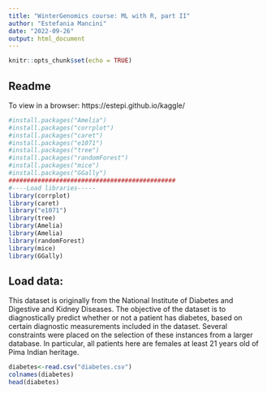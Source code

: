 ```yaml
---
title: "WinterGenomics course: ML with R, part II"
author: "Estefania Mancini"
date: "2022-09-26"
output: html_document
---
```


```r
knitr::opts_chunk$set(echo = TRUE)
```

## Readme

To view in a browser: https://estepi.github.io/kaggle/

```r
#install.packages("Amelia")
#install.packages("corrplot")
#install.packages("caret")
#install.packages("e1071")
#install.packages("tree")
#install.packages("randomForest")
#install.packages("mice")
#install.packages("GGally")
##############################################
#----Load libraries-----
library(corrplot)
library(caret)
library("e1071")
library(tree)
library(Amelia)
library(Amelia)
library(randomForest)
library(mice)
library(GGally)
```

## Load data:

This dataset is originally from the National Institute of Diabetes and Digestive and Kidney Diseases. The objective of the dataset is to diagnostically predict whether or not a patient has diabetes, based on certain diagnostic measurements included in the dataset. Several constraints were placed on the selection of these instances from a larger database. In particular, all patients here are females at least 21 years old of Pima Indian heritage.

```r
diabetes<-read.csv("diabetes.csv")
colnames(diabetes)
head(diabetes)
```

  